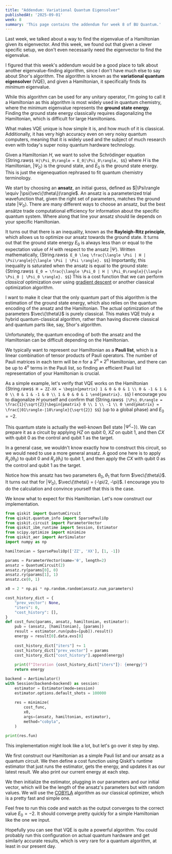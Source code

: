 ```yaml
---
title: "Addendum: Variational Quantum Eigensolver"
publishedAt: '2025-09-01'
week: 8
summary: 'This page contains the addendum for week 8 of BU Quantum.'
---
```

<KatexSpan>
Last week, we talked about a way to find the eigenvalue of a Hamiltonian given its eigenvector. And this week, we found out that given a clever specific setup, we don't even necessarily need the eigenvector to find the eigenvalue.

I figured that this week's addendum would be a good place to talk about another eigenvalue-finding algorithm, since I don't have much else to say about Shor's algorithm. The algorithm is known as the **variational quantum eigensolver** (VQE), and given a Hamiltonian, it specifically finds its *minimum* eigenvalue.

While this algorithm can be used for any unitary operator, I'm going to call it a Hamiltonian as this algorithm is most widely used in quantum chemistry, where the minimum eigenvalue represents the **ground state energy**. Finding the ground state energy classically requires diagonalizing the Hamiltonian, which is difficult for large Hamiltonians.

What makes VQE unique is how simple it is, and how much of it is classical. Additionally, it has very high accuracy even on very noisy quantum computers, meaning that it is widely used and the subject of much research even with today's super noisy quantum hardware technology.

Given a Hamiltonian $H$, we want to solve the Schrödinger equation
{String.raw`$$
H|\Psi_0\rangle = E_0|\Psi_0\rangle,
$$`}
where $H$ is the Hamiltonian, $|\Psi_0\rangle$ is the ground state, and $E_0$ is the ground state energy. This is just the eigenequation rephrased to fit quantum chemistry terminology.

We start by choosing an **ansatz**, an initial guess, defined as $|\Psi\rangle \equiv |\psi(\vec\{\theta\})\rangle$. An ansatz is a parameterized trial wavefunction that, given the right set of parameters, matches the ground state $|\Psi_0\rangle$. There are many different ways to choose an ansatz, but the best ansätze trade computational efficiency for information about the specific quantum system. Where along that line your ansatz should lie depends on your specific Hamiltonian.

It turns out that there is an inequality, known as the **Rayleigh-Ritz principle**, which allows us to optimize our ansatz towards the ground state. It turns out that the ground state energy $E_0$ is always less than or equal to the expectation value of $H$ with respect to the ansatz $|\Psi\rangle$. Written mathematically,
{String.raw`$$
E_0 \leq \frac{\langle \Psi | H | \Psi\rangle}{\langle \Psi | \Psi \rangle}.
$$`}
Importantly, this inequality is saturated when the ansatz is equal to the ground state:
{String.raw`$$
E_0 = \frac{\langle \Psi_0 | H | \Psi_0\rangle}{\langle \Psi_0 | \Psi_0 \rangle}.
$$`}
This is a cost function that we can perform *classical* optimization over using [gradient descent](https://en.wikipedia.org/wiki/Gradient_descent) or another classical optimization algorithm.

I want to make it clear that the only quantum part of this algorithm is the estimation of the ground state energy, which also relies on the quantum encoding of the ansatz and the Hamiltonian. The actual optimization of the parameters $\vec\{\theta\}$ is purely classical. This makes VQE truly a hybrid quantum-classical algorithm, rather than having discrete classical and quantum parts like, say, Shor's algorithm.

Unfortunately, the quantum encoding of both the ansatz and the Hamiltonian can be difficult depending on the Hamiltonian. 

We typically want to represent our Hamiltonian as a **Pauli list**, which is a linear combination of tensor products of Pauli operators. The number of Pauli matrices in each term will be $n$ for a $2^n \times 2^n$ Hamiltonian, and there can be up to $4^n$ terms in the Pauli list, so finding an efficient Pauli list representation of your Hamiltonian is crucial.

As a simple example, let's verify that VQE works on the Hamiltonian
{String.raw`$$
H = ZZ-XX = \begin{pmatrix}
1 & 0 & 0 & 1 \\
0 & -1 & 1 & 0 \\
0 & 1 & -1 & 0 \\
1 & 0 & 0 & 1
\end{pmatrix}.
$$`}
I encourage you to diagonalize $H$ yourself and confirm that
{String.raw`$$
|\Psi_0\rangle = \frac{1}{\sqrt{2}}\begin{pmatrix}
0 \\ 1 \\ -1 \\ 0
\end{pmatrix} = \frac{|01\rangle-|10\rangle}{\sqrt{2}}
$$`}
(up to a global phase) and $E_0=-2$.

This quantum state is actually the well-known Bell state $|\Psi^\{-\}\rangle$. We can prepare it as a circuit by applying $HZ$ on qubit 0, $XZ$ on qubit 1, and then $CX$ with qubit 0 as the control and qubit 1 as the target.

In a general case, we wouldn't know exactly how to construct this circuit, so we would need to use a more general ansatz. A good one here is to apply $R_y(\theta_0)$ to qubit 0 and $R_y(\theta_1)$ to qubit 1, and then apply the $CX$ with qubit 0 as the control and qubit 1 as the target. 

Notice how this ansatz has two parameters $\theta_0, \theta_1$ that form $\vec\{\theta\}$. It turns out that for $|\Psi_0\rangle$, $\vec\{\theta\} = (-\pi/2, -\pi)$. I encourage you to do the calculation and convince yourself that this is the case.

We know what to expect for this Hamiltonian. Let's now construct our implementation.
```py
from qiskit import QuantumCircuit
from qiskit.quantum_info import SparsePauliOp
from qiskit.circuit import ParameterVector
from qiskit_ibm_runtime import Session, Estimator
from scipy.optimize import minimize
from qiskit_aer import AerSimulator
import numpy as np

hamiltonian = SparsePauliOp(['ZZ', 'XX'], [1, -1])

params = ParameterVector(name='θ', length=2)
ansatz = QuantumCircuit(2)
ansatz.ry(params[0], 0)
ansatz.ry(params[1], 1)
ansatz.cx(0, 1)

x0 = 2 * np.pi * np.random.random(ansatz.num_parameters)

cost_history_dict = {
    "prev_vector": None,
    "iters": 0,
    "cost_history": [],
}
def cost_func(params, ansatz, hamiltonian, estimator):
    pub = (ansatz, [hamiltonian], [params])
    result = estimator.run(pubs=[pub]).result()
    energy = result[0].data.evs[0]
 
    cost_history_dict["iters"] += 1
    cost_history_dict["prev_vector"] = params
    cost_history_dict["cost_history"].append(energy)
 
    print(f"Iteration {cost_history_dict["iters"]}: {energy}")
    return energy

backend = AerSimulator()
with Session(backend=backend) as session:
    estimator = Estimator(mode=session)
    estimator.options.default_shots = 100000
 
    res = minimize(
        cost_func,
        x0,
        args=(ansatz, hamiltonian, estimator),
        method="cobyla",
    )

print(res.fun)
```
This implementation might look like a lot, but let's go over it step by step. 

We first construct our Hamiltonian as a simple Pauli list and our ansatz as a quantum circuit. We then define a cost function using Qiskit's runtime estimator that just runs the estimator, gets the energy, and updates it as our latest result. We also print our current energy at each step. 

We then initialize the estimator, plugging in our parameters and our initial vector, which will be the length of the ansatz's parameters but with random values. We will use the [COBYLA](https://docs.scipy.org/doc/scipy/reference/optimize.minimize-cobyla.html) algorithm as our classical optimizer, which is a pretty fast and simple one.

Feel free to run this code and watch as the output converges to the correct value $E_0=-2$. It should converge pretty quickly for a simple Hamiltonian like the one we input.

Hopefully you can see that VQE is quite a powerful algorithm. You could probably run this configuration on actual quantum hardware and get similarly accurate results, which is very rare for a quantum algorithm, at least in our present day.
</KatexSpan>